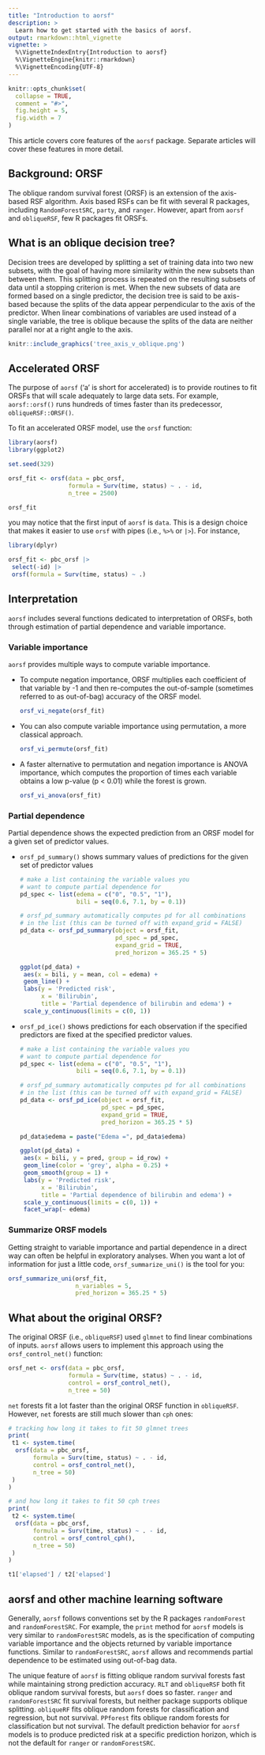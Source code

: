 ```yaml
---
title: "Introduction to aorsf"
description: >
  Learn how to get started with the basics of aorsf.
output: rmarkdown::html_vignette
vignette: >
  %\VignetteIndexEntry{Introduction to aorsf}
  %\VignetteEngine{knitr::rmarkdown}
  %\VignetteEncoding{UTF-8}
---
```


```r
knitr::opts_chunk$set(
  collapse = TRUE,
  comment = "#>",
  fig.height = 5, 
  fig.width = 7
)
```

This article covers core features of the `aorsf` package. Separate articles will cover these features in more detail. 

## Background: ORSF

The oblique random survival forest (ORSF) is an extension of the axis-based RSF algorithm. Axis based RSFs can be fit with several R packages, including `RandomForestSRC`, `party`, and `ranger`. However, apart from `aorsf` and `obliqueRSF`, few R packages fit ORSFs.

## What is an oblique decision tree?

Decision trees are developed by splitting a set of training data into two new subsets, with the goal of having more similarity within the new subsets than between them. This splitting process is repeated on the resulting subsets of data until a stopping criterion is met. When the new subsets of data are formed based on a single predictor, the decision tree is said to be axis-based because the splits of the data appear perpendicular to the axis of the predictor. When linear combinations of variables are used instead of a single variable, the tree is oblique because the splits of the data are neither parallel nor at a right angle to the axis. 

```r

knitr::include_graphics('tree_axis_v_oblique.png')

```

## Accelerated ORSF

The purpose of `aorsf` ('a' is short for accelerated) is to provide routines to fit ORSFs that will scale adequately to large data sets. For example, `aorsf::orsf()` runs hundreds of times faster than its predecessor, `obliqueRSF::ORSF()`.

To fit an accelerated ORSF model, use the `orsf` function:

```r

library(aorsf)
library(ggplot2)

set.seed(329)

orsf_fit <- orsf(data = pbc_orsf, 
                 formula = Surv(time, status) ~ . - id, 
                 n_tree = 2500)

orsf_fit

```

you may notice that the first input of `aorsf` is `data`. This is a design choice that makes it easier to use `orsf` with pipes (i.e., `%>%` or `|>`). For instance,

```r
library(dplyr)

orsf_fit <- pbc_orsf |> 
 select(-id) |> 
 orsf(formula = Surv(time, status) ~ .)

```

## Interpretation

`aorsf` includes several functions dedicated to interpretation of ORSFs, both through estimation of partial dependence and variable importance.

### Variable importance

`aorsf` provides multiple ways to compute variable importance. 

- To compute negation importance, ORSF multiplies each coefficient of that variable by -1 and then re-computes the out-of-sample (sometimes referred to as out-of-bag) accuracy of the ORSF model. 

    ```r

    orsf_vi_negate(orsf_fit)

    ```

- You can also compute variable importance using permutation, a more classical approach.

    ```r
  
    orsf_vi_permute(orsf_fit)
  
    ```

- A faster alternative to permutation and negation importance is ANOVA importance, which computes the proportion of times each variable obtains a low p-value (p < 0.01) while the forest is grown.

    ```r
    
    orsf_vi_anova(orsf_fit)
    
    ```



### Partial dependence

Partial dependence shows the expected prediction from an ORSF model for a given set of predictor values.

- `orsf_pd_summary()` shows summary values of predictions for the given set of predictor values

    ```r
    
    # make a list containing the variable values you
    # want to compute partial dependence for
    pd_spec <- list(edema = c("0", "0.5", "1"),
                    bili = seq(0.6, 7.1, by = 0.1))
    
    # orsf_pd_summary automatically computes pd for all combinations
    # in the list (this can be turned off with expand_grid = FALSE)
    pd_data <- orsf_pd_summary(object = orsf_fit, 
                               pd_spec = pd_spec,
                               expand_grid = TRUE, 
                               pred_horizon = 365.25 * 5)
    
    ggplot(pd_data) +
     aes(x = bili, y = mean, col = edema) +
     geom_line() + 
     labs(y = 'Predicted risk',
          x = 'Bilirubin',
          title = 'Partial dependence of bilirubin and edema') +
     scale_y_continuous(limits = c(0, 1))
    
    ```

- `orsf_pd_ice()` shows predictions for each observation if the specified predictors are fixed at the specified predictor values. 

    ```r
    
    # make a list containing the variable values you
    # want to compute partial dependence for
    pd_spec <- list(edema = c("0", "0.5", "1"),
                    bili = seq(0.6, 7.1, by = 0.1))
    
    # orsf_pd_summary automatically computes pd for all combinations
    # in the list (this can be turned off with expand_grid = FALSE)
    pd_data <- orsf_pd_ice(object = orsf_fit, 
                           pd_spec = pd_spec,
                           expand_grid = TRUE, 
                           pred_horizon = 365.25 * 5)
    
    pd_data$edema = paste("Edema =", pd_data$edema)
    
    ggplot(pd_data) +
     aes(x = bili, y = pred, group = id_row) +
     geom_line(color = 'grey', alpha = 0.25) + 
     geom_smooth(group = 1) +
     labs(y = 'Predicted risk',
          x = 'Bilirubin',
          title = 'Partial dependence of bilirubin and edema') +
     scale_y_continuous(limits = c(0, 1)) +
     facet_wrap(~ edema)
    
    ```

### Summarize ORSF models

Getting straight to variable importance and partial dependence in a direct way can often be helpful in exploratory analyses. When you want a lot of information for just a little code, `orsf_summarize_uni()` is the tool for you:

```r
orsf_summarize_uni(orsf_fit, 
                   n_variables = 5, 
                   pred_horizon = 365.25 * 5)
```

## What about the original ORSF?

The original ORSF (i.e., `obliqueRSF`) used `glmnet` to find linear combinations of inputs. `aorsf` allows users to implement this approach using the `orsf_control_net()` function: 

```r

orsf_net <- orsf(data = pbc_orsf, 
                 formula = Surv(time, status) ~ . - id, 
                 control = orsf_control_net(),
                 n_tree = 50)

```

`net` forests fit a lot faster than the original ORSF function in `obliqueRSF`. However, `net` forests are still much slower than `cph` ones:

```r

# tracking how long it takes to fit 50 glmnet trees
print(
 t1 <- system.time(
  orsf(data = pbc_orsf, 
       formula = Surv(time, status) ~ . - id, 
       control = orsf_control_net(),
       n_tree = 50)
 )
)

# and how long it takes to fit 50 cph trees
print(
 t2 <- system.time(
  orsf(data = pbc_orsf, 
       formula = Surv(time, status) ~ . - id, 
       control = orsf_control_cph(),
       n_tree = 50)
 )
)

t1['elapsed'] / t2['elapsed']


```

## aorsf and other machine learning software

Generally, `aorsf` follows conventions set by the R packages `randomForest` and `randomForestSRC`. For example, the `print` method for `aorsf` models is very similar to `randomForestSRC` models, as is the specification of computing variable importance and the objects returned by variable importance functions. Similar to `randomForestSRC`, `aorsf` allows and recommends partial dependence to be estimated using out-of-bag data. 

The unique feature of `aorsf` is fitting oblique random survival forests fast while maintaining strong prediction accuracy. `RLT` and `obliqueRSF` both fit oblique random survival forests, but `aorsf` does so faster. `ranger` and `randomForestSRC` fit survival forests, but neither package supports oblique splitting. `obliqueRF` fits oblique random forests for classification and regression, but not survival. `PPforest` fits oblique random forests for classification but not survival. The default prediction behavior for `aorsf` models is to produce predicted risk at a specific prediction horizon, which is not the default for `ranger`  or `randomForestSRC`.

